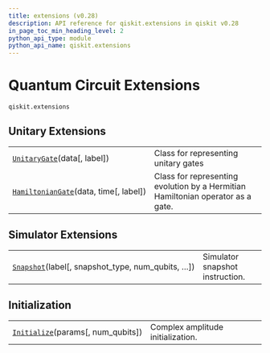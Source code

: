 ```yaml
---
title: extensions (v0.28)
description: API reference for qiskit.extensions in qiskit v0.28
in_page_toc_min_heading_level: 2
python_api_type: module
python_api_name: qiskit.extensions
---
```


<span id="module-qiskit.extensions" />

<span id="qiskit-extensions" />

<span id="quantum-circuit-extensions-qiskit-extensions" />

# Quantum Circuit Extensions

`qiskit.extensions`

## Unitary Extensions

|                                                                                                                  |                                                                                 |
| ---------------------------------------------------------------------------------------------------------------- | ------------------------------------------------------------------------------- |
| [`UnitaryGate`](qiskit.extensions.UnitaryGate "qiskit.extensions.UnitaryGate")(data\[, label])                   | Class for representing unitary gates                                            |
| [`HamiltonianGate`](qiskit.extensions.HamiltonianGate "qiskit.extensions.HamiltonianGate")(data, time\[, label]) | Class for representing evolution by a Hermitian Hamiltonian operator as a gate. |

## Simulator Extensions

|                                                                                                                 |                                 |
| --------------------------------------------------------------------------------------------------------------- | ------------------------------- |
| [`Snapshot`](qiskit.extensions.Snapshot "qiskit.extensions.Snapshot")(label\[, snapshot\_type, num\_qubits, …]) | Simulator snapshot instruction. |

## Initialization

|                                                                                                     |                                   |
| --------------------------------------------------------------------------------------------------- | --------------------------------- |
| [`Initialize`](qiskit.extensions.Initialize "qiskit.extensions.Initialize")(params\[, num\_qubits]) | Complex amplitude initialization. |


